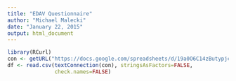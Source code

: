 ```yaml
---
title: "EDAV Questionnaire"
author: "Michael Malecki"
date: "January 22, 2015"
output: html_document
---
```


```r
library(RCurl)
con <- getURL("https://docs.google.com/spreadsheets/d/19a0O6C14zButypjcnWictvKWeyPjPjQdrps-UXzPDf8/export?format=csv", ssl.verifypeer = FALSE)
df <- read.csv(textConnection(con), stringsAsFactors=FALSE,
               check.names=FALSE)



```